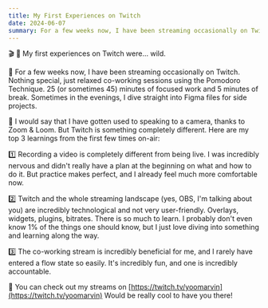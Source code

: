 ```yaml
---
title: My First Experiences on Twitch
date: 2024-06-07
summary: For a few weeks now, I have been streaming occasionally on Twitch. And my first experiences have been wild!
---
```


🎬 🤯 My first experiences on Twitch were... wild.

🧙 For a few weeks now, I have been streaming occasionally on Twitch. Nothing special, just relaxed co-working sessions using the Pomodoro Technique. 25 (or sometimes 45) minutes of focused work and 5 minutes of break. Sometimes in the evenings, I dive straight into Figma files for side projects.

👀 I would say that I have gotten used to speaking to a camera, thanks to Zoom & Loom. But Twitch is something completely different. Here are my top 3 learnings from the first few times on-air:

1️⃣ Recording a video is completely different from being live. I was incredibly nervous and didn't really have a plan at the beginning on what and how to do it. But practice makes perfect, and I already feel much more comfortable now.

2️⃣ Twitch and the whole streaming landscape (yes, OBS, I'm talking about you) are incredibly technological and not very user-friendly. Overlays, widgets, plugins, bitrates. There is so much to learn. I probably don't even know 1% of the things one should know, but I just love diving into something and learning along the way.

3️⃣ The co-working stream is incredibly beneficial for me, and I rarely have entered a flow state so easily. It's incredibly fun, and one is incredibly accountable.

🔗 You can check out my streams on [https://twitch.tv/yoomarvin](https://twitch.tv/yoomarvin)
Would be really cool to have you there!
